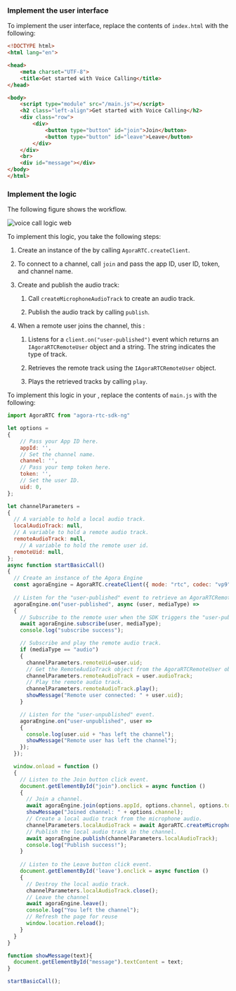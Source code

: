 <PlatformWrapper platform="web">

### Implement the user interface

To implement the user interface, replace the contents of `index.html` with the following:

```html
<!DOCTYPE html>
<html lang="en">

<head>
    <meta charset="UTF-8">
    <title>Get started with Voice Calling</title>
</head>

<body>
    <script type="module" src="/main.js"></script>
    <h2 class="left-align">Get started with Voice Calling</h2>
    <div class="row">
        <div>
            <button type="button" id="join">Join</button>
            <button type="button" id="leave">Leave</button>
        </div>
    </div>
    <br>
    <div id="message"></div>
</body>
</html>
```

### Implement the <Vpd k="PRODUCT" /> logic

The following figure shows the <Vpd k="PRODUCT" /> workflow.

![voice call logic web](/images/voice-sdk/voice-call-logic-web.svg)

To implement this logic, you take the following steps:

1. Create an instance of the <Vg k="ENGINE" /> by calling `AgoraRTC.createClient`.

1. To connect to a channel, call `join` and pass the app ID, user ID, token, and channel name.

1. Create and publish the audio track:

    1. Call `createMicrophoneAudioTrack` to create an audio track.

    1. Publish the audio track by calling `publish`.

1. When a remote user joins the channel, this <Vpl k="CLIENT"/>:

    1. Listens for a `client.on("user-published")` event which returns an `IAgoraRTCRemoteUser` object and a string. The string indicates the type of track.

    1. Retrieves the remote track using the `IAgoraRTCRemoteUser` object.

    1. Plays the retrieved tracks by calling `play`.

To implement this logic in your <Vpl k="CLIENT"/>, replace the contents of `main.js` with the following:

```javascript
import AgoraRTC from "agora-rtc-sdk-ng"

let options = 
{
    // Pass your App ID here.
    appId: '',
    // Set the channel name.
    channel: '',
    // Pass your temp token here.
    token: '',
    // Set the user ID.
    uid: 0,
};

let channelParameters =
{
  // A variable to hold a local audio track.
  localAudioTrack: null,
  // A variable to hold a remote audio track.
  remoteAudioTrack: null,
    // A variable to hold the remote user id.
  remoteUid: null,
};
async function startBasicCall()
{
  // Create an instance of the Agora Engine
  const agoraEngine = AgoraRTC.createClient({ mode: "rtc", codec: "vp9" });
  
  // Listen for the "user-published" event to retrieve an AgoraRTCRemoteUser object.
  agoraEngine.on("user-published", async (user, mediaType) =>
  {
    // Subscribe to the remote user when the SDK triggers the "user-published" event.
    await agoraEngine.subscribe(user, mediaType);
    console.log("subscribe success");

    // Subscribe and play the remote audio track.
    if (mediaType == "audio")
    {
      channelParameters.remoteUid=user.uid;
      // Get the RemoteAudioTrack object from the AgoraRTCRemoteUser object.
      channelParameters.remoteAudioTrack = user.audioTrack;
      // Play the remote audio track. 
      channelParameters.remoteAudioTrack.play();
      showMessage("Remote user connected: " + user.uid);
    }

    // Listen for the "user-unpublished" event.
    agoraEngine.on("user-unpublished", user =>
    {
      console.log(user.uid + "has left the channel");
      showMessage("Remote user has left the channel");
    });
  });

  window.onload = function ()
  {
    // Listen to the Join button click event.
    document.getElementById("join").onclick = async function ()
    {
      // Join a channel.
      await agoraEngine.join(options.appId, options.channel, options.token, options.uid);
      showMessage("Joined channel: " + options.channel);
      // Create a local audio track from the microphone audio.
      channelParameters.localAudioTrack = await AgoraRTC.createMicrophoneAudioTrack();
      // Publish the local audio track in the channel.
      await agoraEngine.publish(channelParameters.localAudioTrack);
      console.log("Publish success!");
    }
    
    // Listen to the Leave button click event.
    document.getElementById('leave').onclick = async function ()
    {
      // Destroy the local audio track.
      channelParameters.localAudioTrack.close();
      // Leave the channel
      await agoraEngine.leave();
      console.log("You left the channel");
      // Refresh the page for reuse
      window.location.reload();
    }
  }
}

function showMessage(text){
  document.getElementById("message").textContent = text;
}

startBasicCall();
```

</PlatformWrapper>
